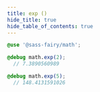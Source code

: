 ```yaml
---
title: exp ()
hide_title: true
hide_table_of_contents: true
---
```


<DocPage fieldName="exp" fieldType="function" spec={Spec} />

```scss
@use '@sass-fairy/math';

@debug math.exp(2);
  // 7.3890560989

@debug math.exp(5);
  // 148.4131591026
```
